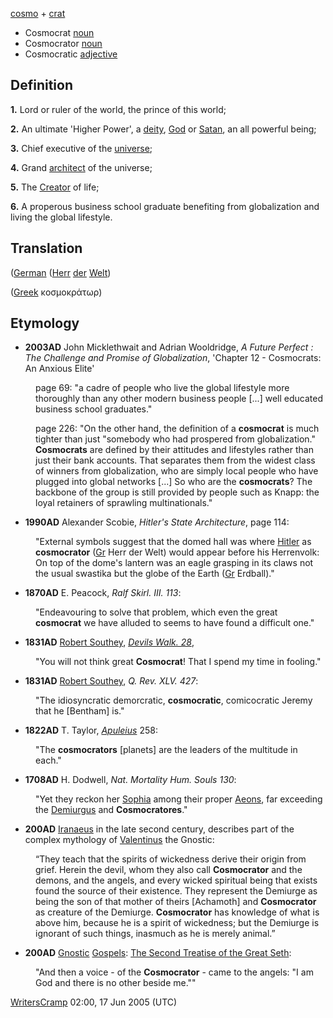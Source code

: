 [[cosmo]] + [[crat]]

*Cosmocrat [[noun]]
*Cosmocrator [[noun]]
*Cosmocratic [[adjective]]

==Definition==

'''1.''' Lord or ruler of the world, the prince of this world;

'''2.''' An ultimate 'Higher Power', a [[deity]], [[God]] or [[Satan]], an all powerful being;

'''3.''' Chief executive of the [[universe]];

'''4.''' Grand [[architect]] of the universe;

'''5.''' The [[Creator]] of life;

'''6.''' A properous business school graduate benefiting from globalization and living the global lifestyle.

==Translation==
([[German]] ([http://de.wiktionary.org/wiki/Herr Herr] [http://de.wiktionary.org/wiki/der der] [http://de.wiktionary.org/wiki/Welt Welt])

([[Greek]] κοσμοκράτωρ)

==Etymology==

*'''2003AD''' John Micklethwait and Adrian Wooldridge, ''A Future Perfect : The Challenge and Promise of Globalization'', 'Chapter 12 - Cosmocrats: An Anxious Elite' 

:page 69: "a cadre of people who live the global lifestyle more thoroughly than any other modern business people [...] well educated business school graduates." 

:page 226: "On the other hand, the definition of a '''cosmocrat''' is much tighter than just "somebody who had prospered from globalization."  '''Cosmocrats''' are defined by their attitudes and lifestyles rather than just their bank accounts.  That separates them from the widest class of winners from globalization, who are simply local people who have plugged into global networks [...] So who are the '''cosmocrats'''?  The backbone of the group is still provided by people such as Knapp: the loyal retainers of sprawling multinationals."

*'''1990AD''' Alexander Scobie, ''Hitler's State Architecture'', page 114:

:"External symbols suggest that the domed hall was where [http://en.wikipedia.org/wiki/Hitler Hitler] as '''cosmocrator''' ([[German|Gr]] Herr der Welt) would appear before his Herrenvolk: On top of the dome's lantern was an eagle grasping in its claws not the usual swastika but the globe of the Earth ([[German|Gr]] Erdball)."

*'''1870AD''' E. Peacock, ''Ralf Skirl. III. 113'':
:"Endeavouring to solve that problem, which even the great '''cosmocrat''' we have alluded to seems to have found a difficult one."

*'''1831AD''' [http://en.wikipedia.org/wiki/Robert_Southey Robert Southey], ''[http://en.wikipedia.org/wiki/The_Devil%27s_Walk Devils Walk. 28]'', 
:"You will not think great '''Cosmocrat'''!  That I spend my time in fooling."

*'''1831AD''' [http://en.wikipedia.org/wiki/Robert_Southey Robert Southey], ''Q. Rev. XLV. 427'':
:"The idiosyncratic demorcratic, '''cosmocratic''', comicocratic Jeremy that he [Bentham] is."

*'''1822AD''' T. Taylor, ''[http://en.wikipedia.org/wiki/Lucius_Apuleius Apuleius]'' 258:
:"The '''cosmocrators''' [planets] are the leaders of the multitude in each."

*'''1708AD''' H. Dodwell, ''Nat. Mortality Hum. Souls 130'':
:"Yet they reckon her [http://en.wikipedia.org/wiki/Sophia_%28gnosticism%29 Sophia] among their proper [[Aeons]], far exceeding the [http://en.wikipedia.org/wiki/Demiurgus Demiurgus] and '''Cosmocratores'''."

*'''200AD''' [http://en.wikipedia.org/wiki/Iranaeus Iranaeus] in the late second century, describes part of the complex mythology of [http://en.wikipedia.org/wiki/Valentinius Valentinus] the Gnostic:

:“They teach that the spirits of wickedness derive their origin from grief. Herein the devil, whom they also call '''Cosmocrator''' and the demons, and the angels, and every wicked spiritual being that exists found the source of their existence. They represent the Demiurge as being the son of that mother of theirs [Achamoth] and '''Cosmocrator''' as creature of the Demiurge. '''Cosmocrator''' has knowledge of what is above him, because he is a spirit of wickedness; but the Demiurge is ignorant of such things, inasmuch as he is merely animal.”

*'''200AD''' [http://en.wikipedia.org/wiki/Gnosticism Gnostic] [http://en.wikipedia.org/wiki/Nag_Hammadi Gospels]: [http://en.wikipedia.org/wiki/Second_Treatise_of_the_Great_Seth The Second Treatise of the Great Seth]:
:"And then a voice - of the '''Cosmocrator''' - came to the angels: "I am God and there is no other beside me.""


[[User:WritersCramp|WritersCramp]] 02:00, 17 Jun 2005 (UTC)